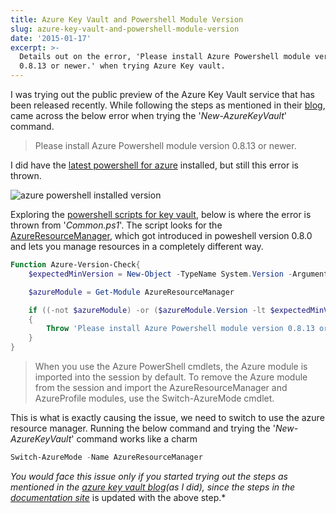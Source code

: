 ```yaml
---
title: Azure Key Vault and Powershell Module Version
slug: azure-key-vault-and-powershell-module-version
date: '2015-01-17'
excerpt: >-
  Details out on the error, 'Please install Azure Powershell module version
  0.8.13 or newer.' when trying Azure Key vault.
---
```

I was trying out the public preview of the Azure Key Vault service that has been released recently. While following the steps as mentioned in their [blog](http://blogs.technet.com/b/kv/archive/2015/01/08/azure-key-vault-making-the-cloud-safer.aspx), came across the below error when trying the '_New-AzureKeyVault_' command.

> Please install Azure Powershell module version 0.8.13 or newer.

I did have the [latest powershell for azure](http://azure.microsoft.com/en-us/documentation/articles/install-configure-powershell/#Install) installed, but still this error is thrown.

![azure powershell installed version](/images/azure_powershell_installed.png)

Exploring the [powershell scripts for key vault](http://msdn.microsoft.com/library/dn868052.aspx), below is where the error is thrown from '_Common.ps1_'. The script looks for the [AzureResourceManager](http://msdn.microsoft.com/en-us/library/dn654592.aspx), which got introduced in poweshell version 0.8.0 and lets you manage resources in a completely different way.

```powershell
Function Azure-Version-Check{
    $expectedMinVersion = New-Object -TypeName System.Version -ArgumentList "0.8.13"

    $azureModule = Get-Module AzureResourceManager

    if ((-not $azureModule) -or ($azureModule.Version -lt $expectedMinVersion))
    {
        Throw 'Please install Azure Powershell module version 0.8.13 or newer.'
    }
}

```

> When you use the Azure PowerShell cmdlets, the Azure module is imported into the session by default. To remove the Azure module from the session and import the AzureResourceManager and AzureProfile modules, use the Switch-AzureMode cmdlet.

This is what is exactly causing the issue, we need to switch to use the azure resource manager. Running the below command and trying the '_New-AzureKeyVault_' command works like a charm

```powershell
Switch-AzureMode -Name AzureResourceManager

```

_You would face this issue only if you started trying out the steps as mentioned in the [azure key vault blog](http://blogs.technet.com/b/kv/archive/2015/01/09/azure-key-vault-step-by-step.aspx)(as I did), since the steps in the [documentation site](http://azure.microsoft.com/en-us/documentation/articles/key-vault-get-started/)_ is updated with the above step.\*
